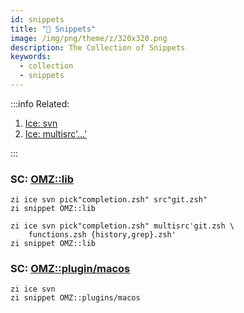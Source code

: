 ```yaml
---
id: snippets
title: "🔺 Snippets"
image: /img/png/theme/z/320x320.png
description: The Collection of Snippets
keywords:
  - collection
  - snippets
---
```


<!-- @format -->

:::info Related:

1. [Ice: svn][the-svn-ice]
2. [Ice: multisrc'…'][the-multisrc-ice]

:::

### SC: [OMZ::lib](https://github.com/ohmyzsh/ohmyzsh/tree/master/lib)

```shell showLineNumbers
zi ice svn pick"completion.zsh" src"git.zsh"
zi snippet OMZ::lib
```

```shell showLineNumbers
zi ice svn pick"completion.zsh" multisrc'git.zsh \
    functions.zsh {history,grep}.zsh'
zi snippet OMZ::lib
```

### SC: [OMZ::plugin/macos](https://github.com/ohmyzsh/ohmyzsh/tree/master/plugins/macos)

```shell showLineNumbers
zi ice svn
zi snippet OMZ::plugins/macos
```

<!-- end-of-file -->
<!-- links -->

[the-svn-ice]: /docs/guides/syntax/standard#the-svn-ice
[the-multisrc-ice]: /docs/guides/syntax/standard#the-multisrc-ice

